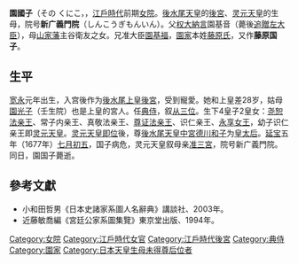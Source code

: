 '''園國子'''（その くにこ，{{bd|1624年||1677年|8月3日|}}，[[江戶時代|江戶時代]]前期[[女院|女院]]。[[後水尾天皇|後水尾天皇]]的[[後宮|後宮]]、[[灵元天皇|灵元天皇]]的生母，院号'''新广義門院'''（しんこうぎもんいん）。父[[大納言|权大納言]]園基音（薨後[[追贈|追贈]][[左大臣|左大臣]]），母[[山家藩|山家藩]]主谷衛友之女。兄准大臣[[園基福|園基福]]，[[園家|園家]]本姓[[藤原氏|藤原氏]]，又作'''藤原国子'''。
==生平==
[[宽永|宽永]]元年出生，入宫後作为[[後水尾天皇|後水尾上皇]][[後宮|後宮]]，受到寵愛。她和上皇差28岁，姑母[[園光子|園光子]]（壬生院）也是上皇的宮人。任[[典侍|典侍]]，叙[[从三位|从三位]]。生下4皇子2皇女：[[尧恕法亲王|尧恕法亲王]]、常子内亲王、真敬法亲王、[[尊证法亲王|尊证法亲王]]、识仁亲王、[[永享女王|永享女王]]，幼子识仁亲王即[[灵元天皇|灵元天皇]]。[[灵元天皇|灵元天皇]][[即位|即位]]後，尊[[後水尾天皇|後水尾天皇]][[中宮|中宮]][[德川和子|德川和子]]为[[皇太后|皇太后]]。[[延宝|延宝]]五年（1677年）[[七月初五|七月初五]]，国子病危，灵元天皇叙母亲[[准后|准三宮]]，院号新广義門院。同日，園国子薨逝。
==參考文獻==
*小和田哲男《日本史諸家系圖人名辭典》講談社、2003年。 
*近藤敏喬編《宮廷公家系圖集覽》東京堂出版、1994年。

 {{江戶時代皇后}}
{{Japan-bio-stub}}

{{DEFAULTSORT:その くにこ}}
[[Category:女院|Category:女院]]
[[Category:江戶時代女官|Category:江戶時代女官]]
[[Category:江戶時代後宮|Category:江戶時代後宮]]
[[Category:典侍|Category:典侍]]
[[Category:園家|Category:園家]]
[[Category:日本天皇生母未得尊后位者|Category:日本天皇生母未得尊后位者]]